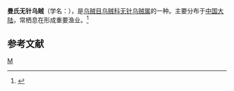 {{Speciesbox
| taxon = Sepiella maindroni
| image = Naturalis Biodiversity Center - RMNH.MOL.311284 - Sepiella inermis (Van Hasselt, 1835) - Sepiidae - Mollusc shell.jpeg
| binomial_authority = de Rochebrune
}}
'''曼氏无针乌贼'''（学名：''{{lang|la|Sepiella maindroni}}''），是[[乌贼目|乌贼目]][[乌贼科|乌贼科]][[无针乌贼属|无针乌贼属]]的一种。主要分布于[[中国大陆|中国大陆]]，常栖息在形成重要渔业。<ref>{{cite web|url=http://shell.sinica.edu.tw/chinese/shellbase_detail.php?science_no=4020|title=国际贝库：曼氏无针乌贼|publisher=台湾贝类资料库|accessdate=2009-08-11|archive-date=2016-03-04|archive-url=https://web.archive.org/web/20160304105507/http://shell.sinica.edu.tw/chinese/shellbase_detail.php?science_no=4020|dead-url=no}}</ref>

== 参考文献 ==
{{reflist}}
{{可食用软体动物}}
{{Taxonbar}}
[[Category:无针乌贼属|M]]
